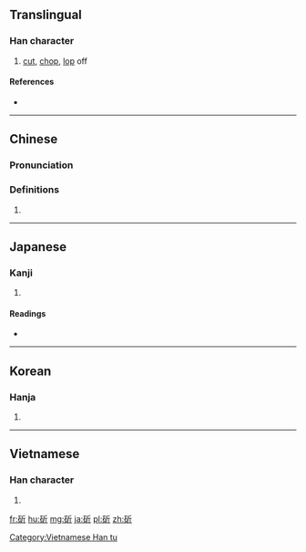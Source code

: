 ==Translingual==

===Han character===
{{Han char|rn=69|rad=斤|as=05|sn=9|four=1262<sub>1</sub>|canj=一口竹一中 (MRHML)|ids=⿰[[石]][[斤]]}}

# [[cut]], [[chop]], [[lop]] off

====References====
* {{Han ref|kx=0479.150|dkj=13548|dj=0838.120|hdz=32024.030|uh=65AB|ud=26027|bh=AC48|bd=44104}}

----

==Chinese==
{{zh-forms}}

===Pronunciation===
{{zh-pron
|m=zhuó
|c=zoek3
|mc=y
|oc=y
|ma=
|cat=v
}}

===Definitions===
# {{rfdef|lang=zh}}

----

==Japanese==

===Kanji===
{{ja-kanji|grade=|rs=斤05}}

# {{defn|lang=ja|sort=斤05}}

====Readings====
* {{ja-readings|on=[[しゃく]] (shaku)|kun=[[きる]] (kiru)}}

----

==Korean==

===Hanja===
{{ko-hanja|hangeul=작|eumhun=|rv=jak|mr=chak|y=cak}}

# {{defn|lang=ko|sort=斤05}}

----

==Vietnamese==

===Han character===
{{vi-readings|rs=斤05| hanviet = [[chước]], [[trác]]}}

# {{defn|lang=vi|sort=斤05}}

[[Category:Vietnamese Han tu]]

[[fr:斫]]
[[hu:斫]]
[[mg:斫]]
[[ja:斫]]
[[pl:斫]]
[[zh:斫]]